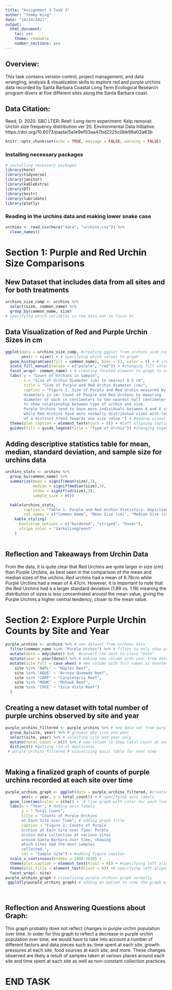 ```yaml
---
title: "Assignment 3 Task 3"
author: "Tommy King"
date: "10/24/2021"
output: 
  html_document: 
    toc: yes
    theme: readable
    number_sections: yes
---
```

## Overview: 
This task contains version control, project management, and data wrangling, analysis & visualization skills to explore red and purple urchins data recorded by Santa Barbara Coastal Long Term Ecological Research program divers at five different sites along the Santa Barbara coast. 

## Data Citation: 
Reed, D. 2020. SBC LTER: Reef: Long-term experiment: Kelp removal: Urchin size frequency distribution ver 20. Environmental Data Initiative. https://doi.org/10.6073/pasta/5a1e9ef03aa47bd2225c0bb98a02a63b

```r
knitr::opts_chunk$set(echo = TRUE, message = FALSE, warning = FALSE)
```

### Installing necessary packages 
```r
# installing necessary packages
library(here)
library(tidyverse)
library(janitor)
library(kableExtra)
library(DT)
library(knitr)
library(lubridate)
library(plotly)
```

### Reading in the urchins data and making lower snake case
```r
urchins <- read_csv(here("data", "urchins.csv")) %>% 
  clean_names()
```

# Section 1: Purple and Red Urchin Size Comparisons
## New Dataset that includes data from all sites and for both treatments 
```r
urchins_size_comp <- urchins %>% 
  select(size, common_name) %>% 
  group_by(common_name, size) 
# specifying which variables in the data set to focus on
```

## Data Visualization of Red and Purple Urchin Sizes in cm
```r
ggplot(data = urchins_size_comp, #creating ggplot from urchins_size_comp
       aes(x = size)) + # specifying which values to graph
  geom_histogram(aes(fill = common_name), bins = 12, color = 4) + # creating a histogram with color by the type of urchin, 12 bins per urchin, with a distinct border
  scale_fill_manual(values = c("purple", "red")) + #changing fill colors to match urchin name
  facet_wrap(~ common_name) + # creating faceted element to graph to separate by name of urchin
  labs( y = "Count of Urchins in Sample", 
        x = "Size of Urchin Diameter (cm) to nearest 0.5 cm",
        title = "Size of Purple and Red Urchin diameter (cm)", 
        caption = "Figure 1: Size of Purple and Red Urchin measured by
        diameters in cm: Count of Purple and Red Urchins by meauring
        diameter of each in centimeters to the nearest half centimeter
        to show relationship between type of urchin and size. 
        Purple Urchins tend to have more individuals between 4 and 6 cm,
        while Red Urchins have more normally distributed sizes with less
        of a distinct trend towards one size value.") + #adding visually appealing details for axis and titles and caption
  theme(plot.caption = element_text(hjust = 0)) + #left aligning caption
  guides(fill = guide_legend(title = "Type of Urchin")) #changing legend title
```

## Adding descriptive statistics table for mean, median, standard deviation, and sample size for urchins data
```r
urchins_stats <- urchins %>% 
  group_by(common_name) %>% 
  summarize(mean = signif(mean(size),3), 
            median = signif(median(size),3), 
            stdev = signif(sd(size),3), 
            sample_size = n())

  kable(urchins_stats, 
        caption = "Table 1: Purple and Red Urchin Statistics: Depiction of important statistics for population samples of Red and Purple Urchins along the Santa Barbara coast.", 
        col.names = c("Common Name", "Mean Size (cm)", "Median Size (cm)", "Standard Deviation (cm)", "Sample Size (total number of urchins)")) %>% 
    kable_styling(
      bootstrap_options = c("bordered", "striped", "hover"), 
      stripe_color = "darkolivegreen3"
    )
    

```

## Reflection and Takeaways from Urchin Data
From the data, it is quite clear that Red Urchins are quite larger in size (cm) than Purple Urchins, as best seen in the comparison of the mean and median sizes of the urchins. Red urchins had a mean of 6.78cm while Purple Urchins had a mean of 4.47cm. However, it is important to note that the Red Urchins had a a larger standard deviation (1.89 vs. 1.18) meaning the distribution of sizes is less concentrated around the mean value, giving the Purple Urchins a higher central tendency, closer to the mean value.

# Section 2: Explore Purple Urchin Counts by Site and Year
```r
purple_urchins <- urchins %>% # new dataset from urchins data
  filter(common_name %in% "Purple Urchin") %>% # filter to only show purple urchins
  mutate(date = mdy(date)) %>%  #convert the date to class "Date"
  mutate(year = year(date)) %>% # making new column with year from date
  mutate(site_full = case_when( # new column with full names as denoted below
    site %in% "NAPL" ~ "Naples Reef", 
    site %in% "AQUE" ~ "Arroyo Quemado Reef", 
    site %in% "CARP" ~ "Carpinteria Reef", 
    site %in% "MOHK" ~ "Mohawk Reef", 
    site %in% "IVEE" ~ "Isla Vista Reef")
  )


```

## Creating a new dataset with total number of purple urchins observed by site and year
```r
purple_urchins_filtered <- purple_urchins %>% # new data set from purple urchins
  group_by(site, year) %>% # groupin gby site and year
  select(site, year) %>% # selecting site and year only
  mutate(total_count = n()) %>% # new column to show total count at each site per year
  distinct() #getting rid of duplicates
 # purple_urchins_filtered # visualizing basic table for next step
  
```

## Making a finalized graph of counts of purple urchins recorded at each site over time
```r
purple_urchins_graph <- ggplot(data = purple_urchins_filtered, #creating a new graph from filtered purple urchins
       aes(x = year, y = total_count)) + # specifying axis labels
  geom_line(aes(color = site)) +  # line graph with color for each line as the sample site
  labs(x = "Year", # Adding axis labels
       y = " Total Count", 
       title = "Counts of Purple Urchins 
       at Each Site over Time", # adding graph title
       caption = "Figure 2: Counts of Purple 
       Urchins at Each Site over Time: Purple
       Urchin data collection at various sites
       around Santa Barbara over time, showing
       which sites had the most samples
       collected.", 
       col = "Sample Site") + #adding figure caption
  scale_x_continuous(breaks = 2008:2020) +
  theme(plot.caption = element_text(hjust = 0)) + #specifying left alignment 
  theme(plot.title = element_text(hjust = 0)) +# specifying left alignment
  facet_wrap(~ site)
purple_urchins_graph # visualizing purple urchins graph normally
 ggplotly(purple_urchins_graph) # adding an option to view the graph with plotly for more readability
   
 
```

## Reflection and Answering Questions about Graph: 
This graph probably does not reflect changes in purple urchin population over time. In order for this graph to reflect a decrease in purple urchin population over time, we would have to take into account a number of different factors and data pieces such as: time spent at each site, growth pressures at each site, food sources at each site, and more. These changes observed are likely a result of samples taken at various places around each site and time spent at each site as well as non-constant collection practices. 


# END TASK
